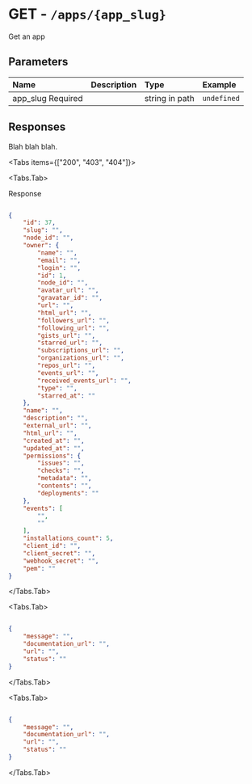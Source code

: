 
# GET - `/apps/{app_slug}`

Get an app

## Parameters

| Name | Description | Type | Example |
| :---- | :---- | :---- | :---- |
| app_slug <span class="bg-blue-100 text-blue-800 text-xs font-medium me-2 px-2.5 py-0.5 rounded dark:bg-blue-900 dark:text-blue-300">Required</span> |  | string in path | `undefined` |

## Responses

Blah blah blah.

<Tabs items={["200", "403", "404"]}>

<Tabs.Tab>

Response

```json

{
    "id": 37,
    "slug": "",
    "node_id": "",
    "owner": {
        "name": "",
        "email": "",
        "login": "",
        "id": 1,
        "node_id": "",
        "avatar_url": "",
        "gravatar_id": "",
        "url": "",
        "html_url": "",
        "followers_url": "",
        "following_url": "",
        "gists_url": "",
        "starred_url": "",
        "subscriptions_url": "",
        "organizations_url": "",
        "repos_url": "",
        "events_url": "",
        "received_events_url": "",
        "type": "",
        "starred_at": ""
    },
    "name": "",
    "description": "",
    "external_url": "",
    "html_url": "",
    "created_at": "",
    "updated_at": "",
    "permissions": {
        "issues": "",
        "checks": "",
        "metadata": "",
        "contents": "",
        "deployments": ""
    },
    "events": [
        "",
        ""
    ],
    "installations_count": 5,
    "client_id": "",
    "client_secret": "",
    "webhook_secret": "",
    "pem": ""
}

```

</Tabs.Tab>

<Tabs.Tab>



```json

{
    "message": "",
    "documentation_url": "",
    "url": "",
    "status": ""
}

```

</Tabs.Tab>

<Tabs.Tab>



```json

{
    "message": "",
    "documentation_url": "",
    "url": "",
    "status": ""
}

```

</Tabs.Tab>

</Tabs>